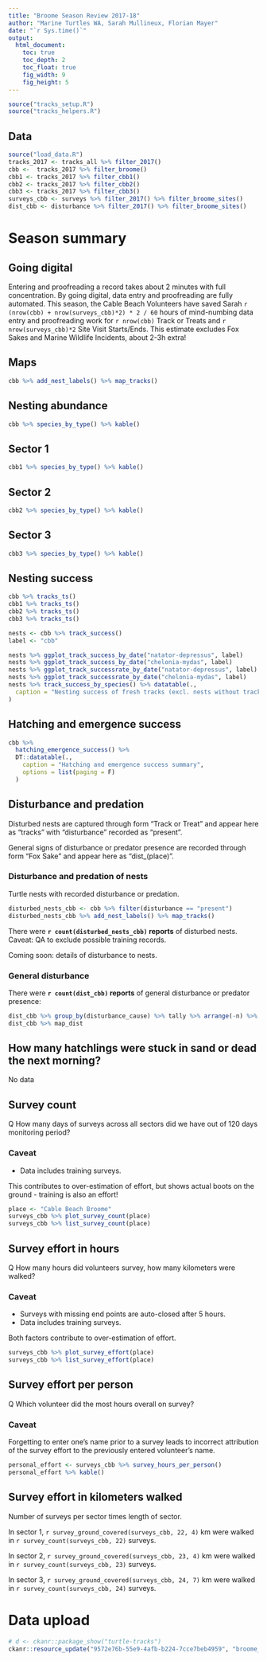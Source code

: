 ```yaml
---
title: "Broome Season Review 2017-18"
author: "Marine Turtles WA, Sarah Mullineux, Florian Mayer"
date: "`r Sys.time()`"
output:
  html_document:
    toc: true
    toc_depth: 2
    toc_float: true
    fig_width: 9
    fig_height: 5
---
```


```r
source("tracks_setup.R")
source("tracks_helpers.R")
```

## Data

```r
source("load_data.R")
tracks_2017 <- tracks_all %>% filter_2017()
cbb <-  tracks_2017 %>% filter_broome()
cbb1 <- tracks_2017 %>% filter_cbb1()
cbb2 <- tracks_2017 %>% filter_cbb2()
cbb3 <- tracks_2017 %>% filter_cbb3()
surveys_cbb <- surveys %>% filter_2017() %>% filter_broome_sites()
dist_cbb <- disturbance %>% filter_2017() %>% filter_broome_sites()
```

# Season summary

## Going digital
Entering and proofreading a record takes about 2 minutes with full concentration.
By going digital, data entry and proofreading are fully automated.
This season, the Cable Beach Volunteers have saved Sarah 
`r (nrow(cbb) + nrow(surveys_cbb)*2) * 2 / 60` hours of mind-numbing data entry
and proofreading work for `r nrow(cbb)` Track or Treats and 
`r nrow(surveys_cbb)*2` Site Visit Starts/Ends. 
This estimate excludes Fox Sakes and Marine Wildlife Incidents, about 2-3h extra!

## Maps
```r
cbb %>% add_nest_labels() %>% map_tracks()
```

## Nesting abundance
```r
cbb %>% species_by_type() %>% kable()
```

## Sector 1
```r
cbb1 %>% species_by_type() %>% kable()
```

## Sector 2
```r
cbb2 %>% species_by_type() %>% kable()
```

## Sector 3
```r
cbb3 %>% species_by_type() %>% kable()
```

## Nesting success 

```r
cbb %>% tracks_ts()
cbb1 %>% tracks_ts()
cbb2 %>% tracks_ts()
cbb3 %>% tracks_ts()

nests <- cbb %>% track_success()
label <- "cbb"

nests %>% ggplot_track_success_by_date("natator-depressus", label)
nests %>% ggplot_track_success_by_date("chelonia-mydas", label)
nests %>% ggplot_track_successrate_by_date("natator-depressus", label)
nests %>% ggplot_track_successrate_by_date("chelonia-mydas", label)
nests %>% track_success_by_species() %>% datatable(.,
  caption = "Nesting success of fresh tracks (excl. nests without tracks and tagging)"
)
```

## Hatching and emergence success
```r
cbb %>%
  hatching_emergence_success() %>%
  DT::datatable(.,
    caption = "Hatching and emergence success summary",
    options = list(paging = F)
  )
```

## Disturbance and predation
Disturbed nests are captured through form "Track or Treat" and appear here
as "tracks" with "disturbance" recorded as "present".

General signs of disturbance or predator presence are recorded through form 
"Fox Sake" and appear here as "dist_(place)".

### Disturbance and predation of nests
Turtle nests with recorded disturbance or predation.

```r
disturbed_nests_cbb <- cbb %>% filter(disturbance == "present")
disturbed_nests_cbb %>% add_nest_labels() %>% map_tracks()
```

There were **`r count(disturbed_nests_cbb)` reports** of disturbed nests. Caveat: QA to exclude possible training records.

Coming soon: details of disturbance to nests.

### General disturbance
There were **`r count(dist_cbb)` reports** of general disturbance or predator presence:

```r
dist_cbb %>% group_by(disturbance_cause) %>% tally %>% arrange(-n) %>% kable
dist_cbb %>% map_dist
```

## How many hatchlings were stuck in sand or dead the next morning?
No data

## Survey count
Q How many days of surveys across all sectors did we have out of 120 days monitoring period?

### Caveat
* Data includes training surveys.

This contributes to over-estimation of effort, but shows actual boots on the 
ground - training is also an effort!

```r
place <- "Cable Beach Broome"
surveys_cbb %>% plot_survey_count(place)
surveys_cbb %>% list_survey_count(place)
```

## Survey effort in hours
Q How many hours did volunteers survey, how many kilometers were walked?

### Caveat
* Surveys with missing end points are auto-closed after 5 hours. 
* Data includes training surveys.

Both factors contribute to over-estimation of effort.

```r
surveys_cbb %>% plot_survey_effort(place)
surveys_cbb %>% list_survey_effort(place)
```

## Survey effort per person
Q Which volunteer did the most hours overall on survey?

### Caveat
Forgetting to enter one's name prior to a survey leads to incorrect attribution
of the survey effort to the previously entered volunteer's name.

```r
personal_effort <- surveys_cbb %>% survey_hours_per_person()
personal_effort %>% kable()
```

## Survey effort in kilometers walked
Number of surveys per sector times length of sector.

In sector 1, `r survey_ground_covered(surveys_cbb, 22, 4)` km were walked 
in `r survey_count(surveys_cbb, 22)` surveys.

In sector 2, `r survey_ground_covered(surveys_cbb, 23, 4)` km were walked 
in `r survey_count(surveys_cbb, 23)` surveys.

In sector 3, `r survey_ground_covered(surveys_cbb, 24, 7)` km were walked 
in `r survey_count(surveys_cbb, 24)` surveys.

# Data upload

```r
# d <- ckanr::package_show("turtle-tracks")
ckanr::resource_update("9572e76b-55e9-4afb-b224-7cce7beb4959", "broome_2017-18.html")
```

